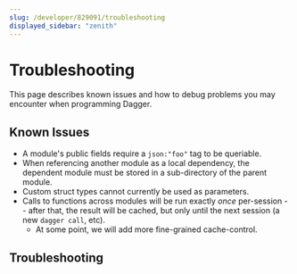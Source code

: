 ```yaml
---
slug: /developer/829091/troubleshooting
displayed_sidebar: "zenith"
---
```



# Troubleshooting

<PartialExperimentalDocs />

This page describes known issues and how to debug problems you may encounter when programming Dagger.

## Known Issues

- A module's public fields require a `json:"foo"` tag to be queriable.
- When referencing another module as a local dependency, the dependent module
  must be stored in a sub-directory of the parent module.
- Custom struct types cannot currently be used as parameters.
- Calls to functions across modules will be run exactly _once_ per-session --
  after that, the result will be cached, but only until the next session (a new
  `dagger call`, etc).
  - At some point, we will add more fine-grained cache-control.

## Troubleshooting

<PartialDeveloperTroubleshooting />
